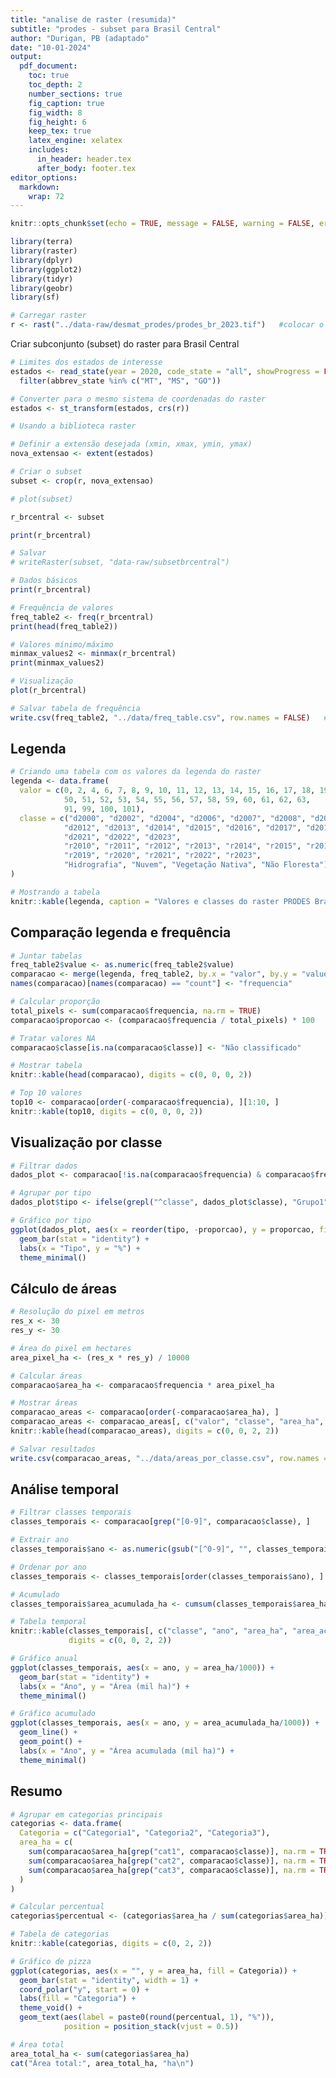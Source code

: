 ```yaml
---
title: "analise de raster (resumida)"
subtitle: "prodes - subset para Brasil Central"
author: "Durigan, PB (adaptado"
date: "10-01-2024"
output: 
  pdf_document:
    toc: true
    toc_depth: 2
    number_sections: true
    fig_caption: true
    fig_width: 8
    fig_height: 6
    keep_tex: true
    latex_engine: xelatex
    includes:
      in_header: header.tex
      after_body: footer.tex
editor_options: 
  markdown: 
    wrap: 72
---
```


```r
knitr::opts_chunk$set(echo = TRUE, message = FALSE, warning = FALSE, error = FALSE)
```

```r
library(terra)
library(raster)
library(dplyr)
library(ggplot2)
library(tidyr)
library(geobr)
library(sf)

# Carregar raster
r <- rast("../data-raw/desmat_prodes/prodes_br_2023.tif")   #colocar o caminho do arquivo raster
```

Criar subconjunto (subset) do raster para Brasil Central

```r
# Limites dos estados de interesse
estados <- read_state(year = 2020, code_state = "all", showProgress = FALSE) |> 
  filter(abbrev_state %in% c("MT", "MS", "GO"))

# Converter para o mesmo sistema de coordenadas do raster
estados <- st_transform(estados, crs(r))

# Usando a biblioteca raster

# Definir a extensão desejada (xmin, xmax, ymin, ymax)
nova_extensao <- extent(estados)

# Criar o subset
subset <- crop(r, nova_extensao)

# plot(subset)

r_brcentral <- subset

print(r_brcentral)

# Salvar
# writeRaster(subset, "data-raw/subsetbrcentral")
```


```r
# Dados básicos
print(r_brcentral)

# Frequência de valores
freq_table2 <- freq(r_brcentral)
print(head(freq_table2))

# Valores mínimo/máximo
minmax_values2 <- minmax(r_brcentral)
print(minmax_values2)

# Visualização
plot(r_brcentral)
```

```r
# Salvar tabela de frequência
write.csv(freq_table2, "../data/freq_table.csv", row.names = FALSE)   #colocar o caminho do arquivo pra salvar o csv
```

## Legenda

```r
# Criando uma tabela com os valores da legenda do raster
legenda <- data.frame(
  valor = c(0, 2, 4, 6, 7, 8, 9, 10, 11, 12, 13, 14, 15, 16, 17, 18, 19, 20, 21, 22, 23,
            50, 51, 52, 53, 54, 55, 56, 57, 58, 59, 60, 61, 62, 63,
            91, 99, 100, 101),
  classe = c("d2000", "d2002", "d2004", "d2006", "d2007", "d2008", "d2009", "d2010", "d2011", 
            "d2012", "d2013", "d2014", "d2015", "d2016", "d2017", "d2018", "d2019", "d2020", 
            "d2021", "d2022", "d2023",
            "r2010", "r2011", "r2012", "r2013", "r2014", "r2015", "r2016", "r2017", "r2018", 
            "r2019", "r2020", "r2021", "r2022", "r2023",
            "Hidrografia", "Nuvem", "Vegetação Nativa", "Não Floresta")
)

# Mostrando a tabela
knitr::kable(legenda, caption = "Valores e classes do raster PRODES Brasil 2023")
```

## Comparação legenda e frequência

```r
# Juntar tabelas
freq_table2$value <- as.numeric(freq_table2$value)
comparacao <- merge(legenda, freq_table2, by.x = "valor", by.y = "value", all = TRUE)
names(comparacao)[names(comparacao) == "count"] <- "frequencia"

# Calcular proporção
total_pixels <- sum(comparacao$frequencia, na.rm = TRUE)
comparacao$proporcao <- (comparacao$frequencia / total_pixels) * 100

# Tratar valores NA
comparacao$classe[is.na(comparacao$classe)] <- "Não classificado"

# Mostrar tabela
knitr::kable(head(comparacao), digits = c(0, 0, 0, 2))

# Top 10 valores
top10 <- comparacao[order(-comparacao$frequencia), ][1:10, ]
knitr::kable(top10, digits = c(0, 0, 0, 2))
```

## Visualização por classe

```r
# Filtrar dados
dados_plot <- comparacao[!is.na(comparacao$frequencia) & comparacao$frequencia > 0, ]

# Agrupar por tipo
dados_plot$tipo <- ifelse(grepl("^classe", dados_plot$classe), "Grupo1", "Grupo2")

# Gráfico por tipo
ggplot(dados_plot, aes(x = reorder(tipo, -proporcao), y = proporcao, fill = tipo)) +
  geom_bar(stat = "identity") +
  labs(x = "Tipo", y = "%") +
  theme_minimal()
```

## Cálculo de áreas

```r
# Resolução do pixel em metros
res_x <- 30
res_y <- 30

# Área do pixel em hectares
area_pixel_ha <- (res_x * res_y) / 10000

# Calcular áreas
comparacao$area_ha <- comparacao$frequencia * area_pixel_ha

# Mostrar áreas
comparacao_areas <- comparacao[order(-comparacao$area_ha), ]
comparacao_areas <- comparacao_areas[, c("valor", "classe", "area_ha", "proporcao")]
knitr::kable(head(comparacao_areas), digits = c(0, 0, 2, 2))

# Salvar resultados
write.csv(comparacao_areas, "../data/areas_por_classe.csv", row.names = FALSE)
```

## Análise temporal

```r
# Filtrar classes temporais
classes_temporais <- comparacao[grep("[0-9]", comparacao$classe), ]

# Extrair ano
classes_temporais$ano <- as.numeric(gsub("[^0-9]", "", classes_temporais$classe))

# Ordenar por ano
classes_temporais <- classes_temporais[order(classes_temporais$ano), ]

# Acumulado
classes_temporais$area_acumulada_ha <- cumsum(classes_temporais$area_ha)

# Tabela temporal
knitr::kable(classes_temporais[, c("classe", "ano", "area_ha", "area_acumulada_ha")], 
             digits = c(0, 0, 2, 2))

# Gráfico anual
ggplot(classes_temporais, aes(x = ano, y = area_ha/1000)) +
  geom_bar(stat = "identity") +
  labs(x = "Ano", y = "Área (mil ha)") +
  theme_minimal()

# Gráfico acumulado
ggplot(classes_temporais, aes(x = ano, y = area_acumulada_ha/1000)) +
  geom_line() +
  geom_point() +
  labs(x = "Ano", y = "Área acumulada (mil ha)") +
  theme_minimal()
```

## Resumo

```r
# Agrupar em categorias principais
categorias <- data.frame(
  Categoria = c("Categoria1", "Categoria2", "Categoria3"),
  area_ha = c(
    sum(comparacao$area_ha[grep("cat1", comparacao$classe)], na.rm = TRUE),
    sum(comparacao$area_ha[grep("cat2", comparacao$classe)], na.rm = TRUE),
    sum(comparacao$area_ha[grep("cat3", comparacao$classe)], na.rm = TRUE)
  )
)

# Calcular percentual
categorias$percentual <- (categorias$area_ha / sum(categorias$area_ha)) * 100

# Tabela de categorias
knitr::kable(categorias, digits = c(0, 2, 2))

# Gráfico de pizza
ggplot(categorias, aes(x = "", y = area_ha, fill = Categoria)) +
  geom_bar(stat = "identity", width = 1) +
  coord_polar("y", start = 0) +
  labs(fill = "Categoria") +
  theme_void() +
  geom_text(aes(label = paste0(round(percentual, 1), "%")), 
            position = position_stack(vjust = 0.5))

# Área total
area_total_ha <- sum(categorias$area_ha)
cat("Área total:", area_total_ha, "ha\n")
```